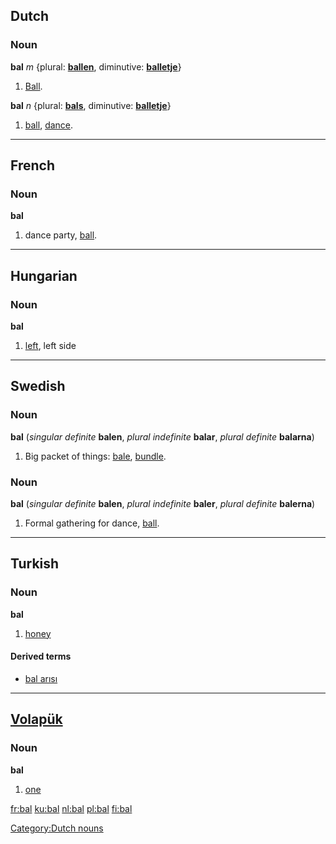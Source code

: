 ==Dutch==
===Noun===
'''bal''' ''m'' {plural: '''[[ballen]]''', diminutive: '''[[balletje]]'''}
#[[ball|Ball]].

'''bal''' ''n'' {plural: '''[[bals]]''', diminutive: '''[[balletje]]'''}
#[[ball|ball]], [[dance]].

[[Category:Dutch nouns]]

----

==French==
===Noun===
'''bal''' {{m}}

# dance party, [[ball]].

----
==Hungarian==
===Noun===
'''bal'''

# [[left]], left side

----
==Swedish==
===Noun===
'''bal''' {{c}} (''singular definite'' '''balen''', ''plural indefinite'' '''balar''', ''plural definite'' '''balarna''')

# Big packet of things: [[bale]], [[bundle]].

===Noun===
'''bal''' {{c}} (''singular definite'' '''balen''', ''plural indefinite'' '''baler''', ''plural definite'' '''balerna''')

# Formal gathering for dance, [[ball]].

----
==Turkish==
===Noun===
'''bal'''

# [[honey]]

====Derived terms====
*[[bal arısı]]

----

== [[Volapük]] ==
=== Noun ===
'''bal'''

# [[one]]

[[fr:bal]]
[[ku:bal]]
[[nl:bal]]
[[pl:bal]]
[[fi:bal]]